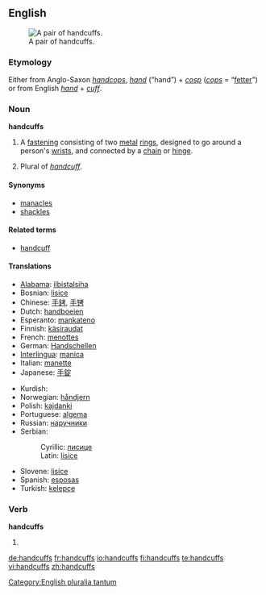 ==English==
{{wikipedia}}
[[Image:Handcuffs01 2003-06-02.jpg|thumb|right|A pair of handcuffs.]]

===Etymology===
Either from Anglo-Saxon ''[[handcops]]'', ''[[hand]]'' (“hand”) + ''[[cosp]]'' (''[[cops]]'' = “[[fetter]]”) or from English ''[[hand]]'' + ''[[cuff]]''.

===Noun===
'''handcuffs'''

# {{plurale tantum}} A [[fastening]] consisting of two [[metal]] [[ring]]s, designed to go around a person's [[wrist]]s, and connected by a [[chain]] or [[hinge]].
# Plural of ''[[handcuff]]''.

====Synonyms====
* [[manacles]]
* [[shackles]]

====Related terms====
* [[handcuff]]

====Translations====
{{trans-top|metal rings for fastening wrists}}
* [[Alabama]]: [[ilbistalsiha]]
* Bosnian: [[lisice#Bosnian|lisice]] {{f|p}}
* Chinese: [[手銬]], [[手铐]]
* Dutch: [[handboeien]]
* Esperanto: [[mankateno]]
* Finnish: [[käsiraudat]] {{p}}
* French: [[menottes]] {{f|p}}
* German: [[Handschellen]] {{f|p}}
* [[Interlingua]]: [[manica]]
* Italian: [[manette]] {{f}}
* Japanese: [[手錠]]
{{trans-mid}}
* Kurdish: {{KUchar|[[که‌له‌پچه‌]]}}
* Norwegian: [[håndjern]] {{n}}
* Polish: [[kajdanki]] {{p}}
* Portuguese: [[algema]] {{m}}
* Russian: [[наручники]]
* Serbian:
*: Cyrillic: [[лисице#Serbian|лисице]] {{f}} {{p}}
*: Latin: [[lisice#Serbian|lisice]] {{f}} {{p}}
* Slovene: [[lisice]] {{f|p}}
* Spanish: [[esposas]] {{f|p}}
* Turkish: [[kelepçe]]
{{trans-bottom}}

===Verb===
'''handcuffs'''

# {{third-person singular of|[[handcuff]]}}

[[Category:English pluralia tantum]]

[[de:handcuffs]]
[[fr:handcuffs]]
[[io:handcuffs]]
[[fi:handcuffs]]
[[te:handcuffs]]
[[vi:handcuffs]]
[[zh:handcuffs]]